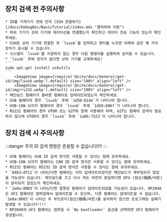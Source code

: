 ## 장치 검색 전 주의사항

    * ID를 가져가기 전에 먼저 [SSH 연결하기](/docs/DebugDoc/BasicTutorial/index.mdx "클릭하여 이동") 
    * 하위 기기가 상위 기기에 데이터선을 연결했는지 확인하고 데이터 전송 기능이 있는지 확인하세요.
    * SSH로 상위 기기에 연결한 후 `lsusb`를 입력하고 엔터를 누르면 아래와 같은 몇 가지 장치가 표시될 수 있습니다.
    * 시스템이 `lsusb`를 지원하지 않는 경우 다음 명령어를 실행하여 설치할 수 있습니다.
    * `lsusb` 후에 장치가 없다면 상위 기기를 교체하세요!
    ```
    sudo apt-get install usbutils
    ```
        <ImageView image={require('@site/docs/General/get-id/img/lsusb.webp').default} size="100%" align="left" />
        <ImageView image={require('@site/docs/General/get-id/img/rs232.webp').default} size="100%" align="left" />
    * 메인보드 펌웨어가 올바른 펌웨어로 업데이트되었는지 확인하세요.
    * USB 펌웨어의 경우 `lsusb` 후에 `1d50:614e`가 나타나야 합니다.
    * USB-CAN 브리지 펌웨어의 경우 `lsusb` 후에 `1d50:606f`가 나타나야 합니다.
    * RS232 펌웨어의 경우 UTOR 또는 G2T와 함께 사용해야 하며, G2T는 펌웨어 검색이 필요하지 않으며 UTOR의 경우 `lsusb` 후에 `1a86:7523`이 나타나야 합니다.

## 장치 검색 시 주의사항

:::danger 주의
ID 검색 명령은 혼용할 수 없습니다!!!!
:::

    * USB 펌웨어는 USB ID 검색 방식만 사용할 수 있다는 점에 유의하세요.
    * USB-CAN 브리지 펌웨어는 CAN ID 검색 방식만 사용할 수 있다는 점에 유의하세요.
    * RS232 펌웨어는 RS232 ID 검색 방식만 사용할 수 있다는 점에 유의하세요.
    * `0483:df11`이 나타난다면 펌웨어는 이미 업데이트되었지만 메인보드가 재부팅되지 않았을 가능성이 있습니다. 메인보드를 끄고 다시 켜도 여전히 동일하다면 DFU (점선/撥碼/버튼)이 분리되지 않았는지 확인하세요.
    * `2e8a:0003`이 나타난다면 잘못된 펌웨어가 업데이트되었을 가능성이 있습니다. RP2040은 UF2 펌웨어만 컴파일해서 업데이트할 수 있으며, 다른 펌웨어는 업데이트할 수 없습니다. `2e8a:0003`이 나타난 후 부트로더(점선/撥碼/버튼)를 분리하지 않으면 프로그래밍 실패가 발생할 수 있습니다!!!!
    * RP2040의 UF2 펌웨어는 컴파일 시 `No bootloader` 옵션을 선택하면 UF2 펌웨어가 생성됩니다.
